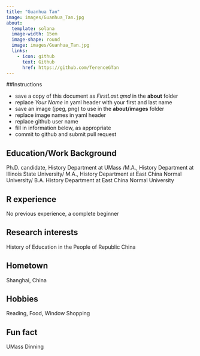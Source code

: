 ```yaml
---
title: "Guanhua Tan"
image: images/Guanhua_Tan.jpg
about:
  template: solana
  image-width: 15em
  image-shape: round
  image: images/Guanhua_Tan.jpg
  links:
    - icon: github
      text: Github
      href: https://github.com/TerenceGTan
---
```


##Instructions

-   save a copy of this document as *FirstLast.qmd* in the **about** folder
-   replace *Your Name* in yaml header with your first and last name
-   save an image (jpeg, png) to use in the **about/images** folder
-   replace image names in yaml header
-   replace github user name
-   fill in information below, as appropriate
-   commit to github and submit pull request

## Education/Work Background

Ph.D. candidate, History Department at UMass /M.A., History Department at Illinois State University/ M.A., History Department at East China Normal University/ B.A. History Department at East China Normal University

## R experience

No previous experience, a complete beginner

## Research interests

History of Education in the People of Republic China

## Hometown

Shanghai, China

## Hobbies

Reading, Food, Window Shopping

## Fun fact

UMass Dinning

